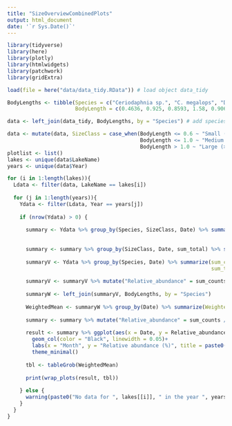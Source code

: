 ```yaml
---
title: "SizeOverviewCombinedPlots"
output: html_document
date: '`r Sys.Date()`'
---
```


```r
library(tidyverse)
library(here)
library(plotly)
library(htmlwidgets)
library(patchwork)
library(gridExtra)

load(file = here("data/data_tidy.RData")) # load object data_tidy

BodyLengths <- tibble(Species = c("Ceriodaphnia sp.", "C. megalops", "D. cucullata", "D. curvirostris", "D. hyalina var. gellata", "D. hyalina var. lacustris", "D. hyalina", "D. longispina", "D. pulex", "D. magna", "Calanoid copepods", "Cyclops", "Bosmina coregoni", "B. longirostris", "Sida sp.", "S. crystallina", "Chydorus ovalis", "Eurycercus lamellatus", "Alona spp.", "A. quadrangularis", "Asplanchna", "Keratella spp.", "Ostracod", "Diaptomus"),
                      BodyLength = c(0.4636, 0.925, 0.8593, 1.58, 0.9064, 0.9064, 0.9064, 1.0347, 1.1656, 1.4214, 0.6860, 1.0369, 0.4230, 0.3637, 0.5075, 0.5075, 0.475, 1.975, 0.5235, 0.9679, 0.4747, 0.3495, 1.25, 0.9886)) # species and their body sizes

data <- left_join(data_tidy, BodyLengths, by = "Species") # add species body size to the dataframe

data <- mutate(data, SizeClass = case_when(BodyLength <= 0.6 ~ "Small (<= 0.6 mm)",
                                           BodyLength <= 1.0 ~ "Medium ( 0.6 < x <= 1.0 mm)",
                                           BodyLength > 1.0 ~ "Large (> 1.0 mm)"))
plotlist <- list()
lakes <- unique(data$LakeName)
years <- unique(data$Year)

for (i in 1:length(lakes)){
  Ldata <- filter(data, LakeName == lakes[i])
  
  for (j in 1:length(years)){
    Ydata <- filter(Ldata, Year == years[j])
    
    if (nrow(Ydata) > 0) {
      
      summary <- Ydata %>% group_by(Species, SizeClass, Date) %>% summarize(sum_counts = sum(Counts, na.rm = TRUE),
                                                                            sum_total = sum(Total_individuals, na.rm = TRUE)) # Calculate counts per Date
      
      summary <- summary %>% group_by(SizeClass, Date, sum_total) %>% summarize(sum_counts = sum(sum_counts, na.rm = TRUE))
      
      summaryV <- Ydata %>% group_by(Species, Date) %>% summarize(sum_counts = sum(Counts, na.rm = TRUE),
                                                                  sum_total = sum(Total_individuals, na.rm = TRUE))
      
      summaryV <- summaryV %>% mutate("Relative_abundance" = sum_counts / sum_total * 100) # Calculate relative abundance per Date
      
      summaryW <- left_join(summaryV, BodyLengths, by = "Species")
      
      WeightedMean <- summaryW %>% group_by(Date) %>% summarize(WeightedMean_mm = weighted.mean(BodyLength, Relative_abundance))
      
      summary <- summary %>% mutate("Relative_abundance" = sum_counts / sum_total * 100) # Calculate relative abundance per Date
      
      result <- summary %>% ggplot(aes(x = Date, y = Relative_abundance, fill = SizeClass))+
        geom_col(color = "Black", linewidth = 0.05)+
        labs(x = "Month", y = "Relative abundance (%)", title = paste0(lakes[[i]], " in ", years[[j]]))+
        theme_minimal()
      
      tbl <- tableGrob(WeightedMean)
      
      print(wrap_plots(result, tbl))
      
    } else {
      warning(paste0("No data for ", lakes[[i]], " in the year ", years[[j]]))
    }
  }
}
```
